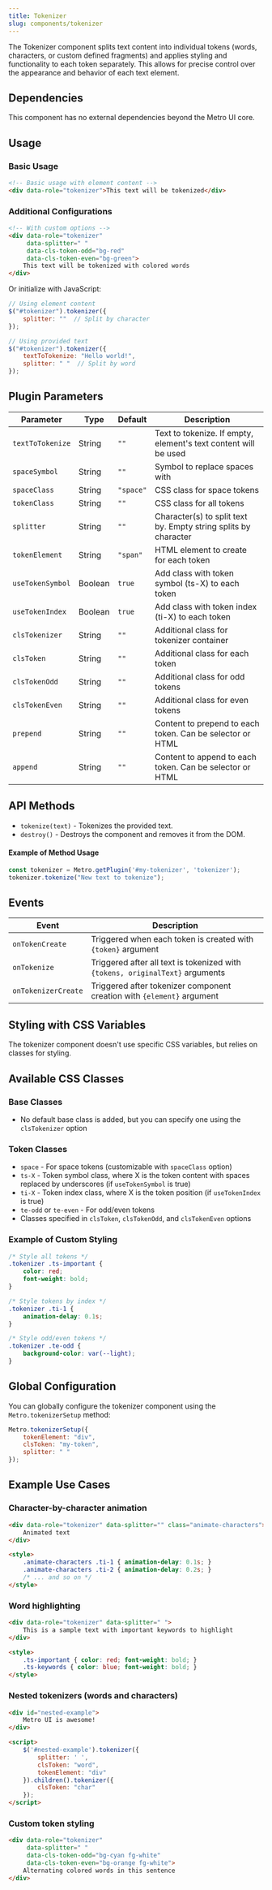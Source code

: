 ```yaml
---
title: Tokenizer
slug: components/tokenizer
---
```


The Tokenizer component splits text content into individual tokens (words, characters, or custom defined fragments) and applies styling and functionality to each token separately. This allows for precise control over the appearance and behavior of each text element.

## Dependencies

This component has no external dependencies beyond the Metro UI core.

## Usage

### Basic Usage

```html
<!-- Basic usage with element content -->
<div data-role="tokenizer">This text will be tokenized</div>
```

### Additional Configurations

```html
<!-- With custom options -->
<div data-role="tokenizer" 
     data-splitter=" " 
     data-cls-token-odd="bg-red" 
     data-cls-token-even="bg-green">
    This text will be tokenized with colored words
</div>
```

Or initialize with JavaScript:

```javascript
// Using element content
$("#tokenizer").tokenizer({
    splitter: ""  // Split by character
});

// Using provided text
$("#tokenizer").tokenizer({
    textToTokenize: "Hello world!",
    splitter: " "  // Split by word
});
```

## Plugin Parameters

| Parameter | Type | Default | Description |
| --------- | ---- | ------- | ----------- |
| `textToTokenize` | String | `""` | Text to tokenize. If empty, element's text content will be used |
| `spaceSymbol` | String | `""` | Symbol to replace spaces with |
| `spaceClass` | String | `"space"` | CSS class for space tokens |
| `tokenClass` | String | `""` | CSS class for all tokens |
| `splitter` | String | `""` | Character(s) to split text by. Empty string splits by character |
| `tokenElement` | String | `"span"` | HTML element to create for each token |
| `useTokenSymbol` | Boolean | `true` | Add class with token symbol (ts-X) to each token |
| `useTokenIndex` | Boolean | `true` | Add class with token index (ti-X) to each token |
| `clsTokenizer` | String | `""` | Additional class for tokenizer container |
| `clsToken` | String | `""` | Additional class for each token |
| `clsTokenOdd` | String | `""` | Additional class for odd tokens |
| `clsTokenEven` | String | `""` | Additional class for even tokens |
| `prepend` | String | `""` | Content to prepend to each token. Can be selector or HTML |
| `append` | String | `""` | Content to append to each token. Can be selector or HTML |

## API Methods

+ `tokenize(text)` - Tokenizes the provided text.
+ `destroy()` - Destroys the component and removes it from the DOM.

#### Example of Method Usage

```javascript
const tokenizer = Metro.getPlugin('#my-tokenizer', 'tokenizer');
tokenizer.tokenize("New text to tokenize");
```

## Events

| Event | Description |
| ----- | ----------- |
| `onTokenCreate` | Triggered when each token is created with `{token}` argument |
| `onTokenize` | Triggered after all text is tokenized with `{tokens, originalText}` arguments |
| `onTokenizerCreate` | Triggered after tokenizer component creation with `{element}` argument |

## Styling with CSS Variables

The tokenizer component doesn't use specific CSS variables, but relies on classes for styling.

## Available CSS Classes

### Base Classes
- No default base class is added, but you can specify one using the `clsTokenizer` option

### Token Classes
- `space` - For space tokens (customizable with `spaceClass` option)
- `ts-X` - Token symbol class, where X is the token content with spaces replaced by underscores (if `useTokenSymbol` is true)
- `ti-X` - Token index class, where X is the token position (if `useTokenIndex` is true)
- `te-odd` or `te-even` - For odd/even tokens
- Classes specified in `clsToken`, `clsTokenOdd`, and `clsTokenEven` options

### Example of Custom Styling

```css
/* Style all tokens */
.tokenizer .ts-important { 
    color: red; 
    font-weight: bold; 
}

/* Style tokens by index */
.tokenizer .ti-1 { 
    animation-delay: 0.1s; 
}

/* Style odd/even tokens */
.tokenizer .te-odd {
    background-color: var(--light);
}
```

## Global Configuration

You can globally configure the tokenizer component using the `Metro.tokenizerSetup` method:

```javascript
Metro.tokenizerSetup({
    tokenElement: "div",
    clsToken: "my-token",
    splitter: " "
});
```

## Example Use Cases

### Character-by-character animation

```html
<div data-role="tokenizer" data-splitter="" class="animate-characters">
    Animated text
</div>

<style>
    .animate-characters .ti-1 { animation-delay: 0.1s; }
    .animate-characters .ti-2 { animation-delay: 0.2s; }
    /* ... and so on */
</style>
```

### Word highlighting

```html
<div data-role="tokenizer" data-splitter=" ">
    This is a sample text with important keywords to highlight
</div>

<style>
    .ts-important { color: red; font-weight: bold; }
    .ts-keywords { color: blue; font-weight: bold; }
</style>
```

### Nested tokenizers (words and characters)

```html
<div id="nested-example">
    Metro UI is awesome!
</div>

<script>
    $('#nested-example').tokenizer({
        splitter: ' ',
        clsToken: "word",
        tokenElement: "div"
    }).children().tokenizer({
        clsToken: "char"
    });
</script>
```

### Custom token styling

```html
<div data-role="tokenizer" 
     data-splitter=" "
     data-cls-token-odd="bg-cyan fg-white"
     data-cls-token-even="bg-orange fg-white">
    Alternating colored words in this sentence
</div>
```
